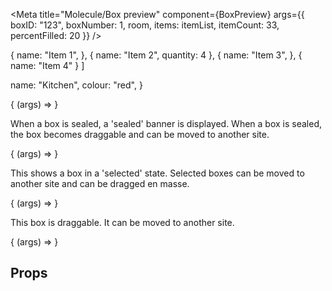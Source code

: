 
<Meta
  title="Molecule/Box preview"
  component={BoxPreview}
  args={{
      boxID: "123",
      boxNumber: 1,
      room,
      items: itemList,
      itemCount: 33,
      percentFilled: 20
    }}
/>

  {
    name: "Item 1",
  },
  {
    name: "Item 2",
    quantity: 4
  },
  {
    name: "Item 3",
  },
  {
    name: "Item 4"
  }
]

  name: "Kitchen",
  colour: "red",
}

<Title type="ALPHA">Box Preview</Title>

<Description of={BoxPreview} />

<Canvas withSource="open">
  <Story name="Default">
    {
      (args) => <BoxPreview {...args} />
    }
  </Story>
</Canvas>

When a box is sealed, a 'sealed' banner is displayed. When a box is sealed, the box becomes draggable and can be moved to another site.

<Canvas withSource="open">
  <Story
    name="Sealed"
    args={{
      sealed: true
    }}
  >{
    (args) => <BoxPreview {...args} />
  }
  </Story>
</Canvas>

This shows a box in a 'selected' state. Selected boxes can be moved to another site and can be dragged en masse.

<Canvas withSource="open">
  <Story
    name="Selected"
    args={{
      sealed: true,
      selected: true
    }}
  >{
    (args) => <BoxPreview {...args} />
  }
  </Story>
</Canvas>

This box is draggable. It can be moved to another site.

<Canvas withSource="open">
  <Story
    name="Draggable"
    args={{
      draggable: true
    }}
  >{
    (args) => <BoxPreview {...args} />
  }
  </Story>
</Canvas>

## Props

<ArgsTable of={BoxPreview} />
